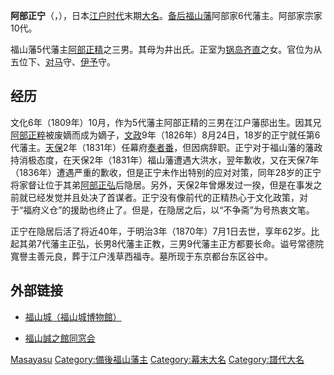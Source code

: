 {{Unreferenced |time=2011-10-16T02:07:51+00:00 }} 
{{Infobox officeholder
| name               = 阿部正寧
| image              = Abe Masayasu.jpg
| caption            = 

| office            = [[備後福山藩|備後福山藩]]藩主
| term_start        = 1826年
| term_end          = 1836年
|predecessor        = [[阿部正精|阿部正精]]
| successor         = [[阿部正弘|阿部正弘]]

| birth_name         = 	
| birth_date         = {{birth date|1809|12|1}}<br>（[[文化_(年号)|文化]]6年10月24日）
| birth_place        = 
| death_date         = {{death date and age|1870|7|28|1809|12|1}}<br>（[[明治|明治]]3年1月1日）
| death_place        = 
| module             = {{日本武士|child=yes
| 時代 = [[江戶時代|江戶時代]]後期 - [[明治時代|明治時代]]
| 改名 = 正寧、不争齋（号）
| 別名 = 
| 諡号 = 
| 神号 = 
| 戒名 = 常德院寬譽主善元良
| 霊名 = 
| 墓所 = 
| 官位 = 從五位下對馬守、伊予守
| 幕府 = 江戶幕府[[奏者番|奏者番]]
| 主君 = 
| 藩   = 
| 氏族 = [[阿部氏_(德川譜代)|阿部氏]]
| 父 = [[阿部正精|阿部正精]]
| 母 = 井出氏
| 兄 = 
| 正室= 益子（[[锅岛齐直|锅岛齐直]]之女）
| 側室 = 大河内氏
| 子   = [[阿部正教|阿部正教]]（长男）、[[阿部正方|阿部正方]]（三男）
| 女 = [[阿部正耆|阿部正耆]]正室、[[松平直静|松平直静]]养女、[[阿部正义|阿部正义]]正室
| 特記事項 = 
 }}
}}
'''阿部正宁'''（{{jpn|j=阿部 正寧|kana=あべ まさやす|rm=Abe Masayasu}}，{{bd|1809年|12月1日|1870年|7月28日|}}），日本[[江户时代|江户时代]]末期[[大名_(稱謂)|大名]]。[[备后福山藩|备后福山藩]]阿部家6代藩主。阿部家宗家10代。

福山藩5代藩主[[阿部正精|阿部正精]]之三男。其母为井出氏。正室为[[锅岛齐直|锅岛齐直]]之女。官位为从五位下、[[对马国|对马]]守、[[伊予国|伊予]]守。

== 经历 ==
文化6年（1809年）10月，作为5代藩主阿部正精的三男在江户藩邸出生。因其兄[[阿部正粹|阿部正粹]]被废嫡而成为嫡子，[[文政|文政]]9年（1826年）8月24日，18岁的正宁就任第6代藩主。[[天保_(日本)|天保]]2年（1831年）任幕府[[奏者番|奏者番]]，但因病辞职。正宁对于福山藩的藩政持消极态度，在天保2年（1831年）福山藩遭遇大洪水，翌年歉收，又在天保7年（1836年）遭遇严重的歉收，但是正宁未作出特别的应对对策，同年28岁的正宁将家督让位于其弟[[阿部正弘|阿部正弘]]后隐居。另外，天保2年曾爆发过一揆，但是在事发之前就已经发觉并且处决了首谋者。正宁没有像前代的正精热心于文化政策，对于“福府义仓”的援助也终止了。但是，在隐居之后，以“不争斋”为号热衷文笔。

正宁在隐居后活了将近40年，于明治3年（1870年）7月1日去世，享年62岁。比起其弟7代藩主正弘，长男8代藩主正教，三男9代藩主正方都要长命。谥号常德院寬譽主善元良，葬于江户浅草西福寺。墓所现于东京都台东区谷中。

== 外部链接 ==
*{{ja}}[http://www.city.fukuyama.hiroshima.jp/fukuyamajyo/index.html 福山城（福山城博物館）] {{Wayback|url=http://www.city.fukuyama.hiroshima.jp/fukuyamajyo/index.html |date=20160305031518 }}
*{{ja}}[http://wp1.fuchu.jp/~sei-dou/index.htm 福山誠之館同窓会] {{Wayback|url=http://wp1.fuchu.jp/~sei-dou/index.htm |date=20210125014356 }}

{{備後福山藩主|阿部氏|6代|1826年 - 1836年}}
{{Normdaten}}

{{DEFAULTSORT:Abe Masayasu}}
[[Category:阿部氏|Masayasu]]
[[Category:備後福山藩主|Category:備後福山藩主]]
[[Category:幕末大名|Category:幕末大名]]
[[Category:譜代大名|Category:譜代大名]]